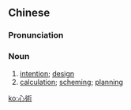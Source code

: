 ==Chinese==
{{zh-forms|s=心术}}

===Pronunciation===
{{zh-pron
|m=xīnshù
|c=sam1 seot6
|mn=sim-su̍t
|cat=n
}}

===Noun===
{{zh-noun}}

# [[intention]]; [[design]]
# [[calculation]]; [[scheming]]; [[planning]]

[[ko:心術]]